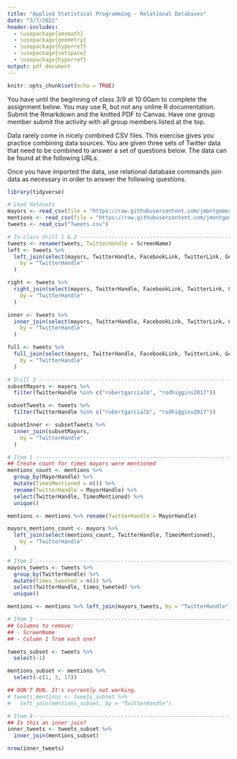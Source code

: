 ```yaml
---
title: "Applied Statistical Programming - Relational Databases"
date: "3/7/2022"
header-includes:
  - \usepackage{amsmath}
  - \usepackage{geometry}
  - \usepackage{hyperref}
  - \usepackage{setspace}
  - \usepackage{hyperref}
output: pdf_document
---
```


```r
knitr::opts_chunk$set(echo = TRUE)
```

\textbf{Write R code to answer the following questions. Write the code, and then
    show what the computer returns when that code is run. Thoroughly comment
    your solutions.}

You have until the beginning of class 3/9 at 10:00am to complete the assignment
below. You may use R, but not any online R documentation. Submit the Rmarkdown
and the knitted PDF to Canvas. Have one group member submit the activity with
all group members listed at the top.

\section*{Relational Databases}

Data rarely come in nicely combined CSV files. This exercise gives you practice
combining data sources. You are given three sets of Twitter data that need to be
combined to answer a set of questions below. The data can be found at the
following URLs.

\begin{itemize}
  \item \url{https://github.com/jmontgomery/jmontgomery.github.io/blob/master/PDS/Datasets/Tweets.csv.zip}
  \item \url{https://raw.githubusercontent.com/jmontgomery/jmontgomery.github.io/master/PDS/Datasets/Mayors.csv}
  \item \url{https://raw.githubusercontent.com/jmontgomery/jmontgomery.github.io/master/PDS/Datasets/TwitterMentions.csv}
\end{itemize}

Once you have imported the data, use relational database commands join data as
necessary in order to answer the following questions.
\begin{enumerate}
  \item For each mayor, calculate the number of times they were mentioned
  \item Add to the mentions datset the number of times each mayor tweeted.
  \item Create a combined dataset of all tweets from the tweets and mentions
       data. Subset down to overlapping columns (and rename where needed) to make
       this easy.
  \item Are there any tweets in the mentions dataset from mayors?
\end{enumerate}



```r
library(tidyverse)

# Load datasets
mayors <- read_csv(file = "https://raw.githubusercontent.com/jmontgomery/jmontgomery.github.io/master/PDS/Datasets/Mayors.csv")
mentions <- read_csv(file = "https://raw.githubusercontent.com/jmontgomery/jmontgomery.github.io/master/PDS/Datasets/TwitterMentions.csv")
tweets <- read_csv("Tweets.csv")

# In-class drill 1 & 2 ---------------------------------------------------------
tweets <- rename(tweets, TwitterHandle = ScreenName)
left <- tweets %>%
  left_join(select(mayors, TwitterHandle, FacebookLink, TwitterLink, GenderFemale),
    by = "TwitterHandle"
  )

right <- tweets %>%
  right_join(select(mayors, TwitterHandle, FacebookLink, TwitterLink, GenderFemale),
    by = "TwitterHandle"
  )

inner <- tweets %>%
  inner_join(select(mayors, TwitterHandle, FacebookLink, TwitterLink, GenderFemale),
    by = "TwitterHandle"
  )

full <- tweets %>%
  full_join(select(mayors, TwitterHandle, FacebookLink, TwitterLink, GenderFemale),
    by = "TwitterHandle"
  )

# Drill 3 ----------------------------------------------------------------------
subsetMayors <- mayors %>%
  filter(TwitterHandle %in% c("robertgarcialb", "rodhiggins2017"))

subsetTweets <- tweets %>%
  filter(TwitterHandle %in% c("robertgarcialb", "rodhiggins2017"))

subsetInner <- subsetTweets %>%
  inner_join(subsetMayors,
    by = "TwitterHandle"
  )

# Item 1 -----------------------------------------------------------------------
## Create count for times mayors were mentioned
mentions_count <- mentions %>%
  group_by(MayorHandle) %>%
  mutate(TimesMentioned = n()) %>%
  rename(TwitterHandle = MayorHandle) %>%
  select(TwitterHandle, TimesMentioned) %>%
  unique()

mentions <- mentions %>% rename(TwitterHandle = MayorHandle)

mayors_mentions_count <- mayors %>%
  left_join(select(mentions_count, TwitterHandle, TimesMentioned),
    by = "TwitterHandle"
  )

# Item 2 -----------------------------------------------------------------------
mayors_tweets <- tweets %>%
  group_by(TwitterHandle) %>%
  mutate(times_tweeted = n()) %>%
  select(TwitterHandle, times_tweeted) %>%
  unique()

mentions <- mentions %>% left_join(mayors_tweets, by = "TwitterHandle")

# Item 3 -----------------------------------------------------------------------
## Columns to remove:
## - ScreenName
## - Column 1 from each one?

tweets_subset <- tweets %>%
  select(-1)

mentions_subset <- mentions %>%
  select(-c(1, 3, 17))

## DON'T RUN. It's currently not working.
# tweets_mentions <- tweets_subset %>%
#   left_join(mentions_subset, by = "TwitterHandle")

# Item 4------------------------------------------------------------------------
## Is this an inner join?
inner_tweets <- tweets_subset %>%
  inner_join(mentions_subset)

nrow(inner_tweets)

```
